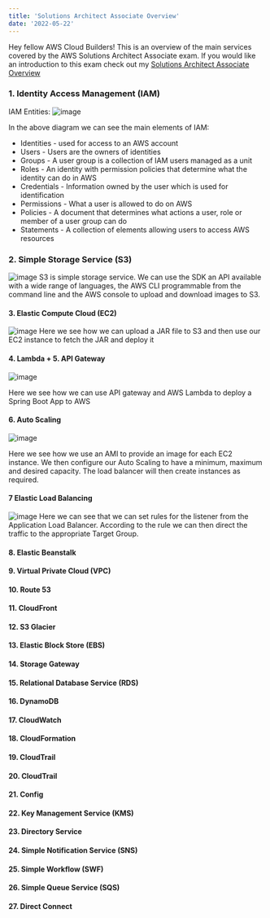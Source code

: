 ```yaml
---
title: 'Solutions Architect Associate Overview'
date: '2022-05-22'
---
```


Hey fellow AWS Cloud Builders! This is an overview of the main services covered by the AWS Solutions
Architect Associate exam. If you would like an introduction to this exam check out my
[Solutions Architect Associate Overview](https://tomspencerlondon.com/posts/solutions-architect-associate-intro)
### 1. Identity Access Management (IAM)
IAM Entities:
![image](https://user-images.githubusercontent.com/27693622/201437621-9e80c7e8-5256-4dc2-aa2c-4b266027e3a2.png)

In the above diagram we can see the main elements of IAM:
* Identities - used for access to an AWS account
* Users - Users are the owners of identities
* Groups - A user group is a collection of IAM users managed as a unit
* Roles - An identity with permission policies that determine what the identity can do in AWS
* Credentials - Information owned by the user which is used for identification
* Permissions - What a user is allowed to do on AWS
* Policies - A document that determines what actions a user, role or member of a user group can do
* Statements - A collection of elements allowing users to access AWS resources

### 2. Simple Storage Service (S3)
![image](https://user-images.githubusercontent.com/27693622/201442277-56b6b441-2452-4c76-a68d-6afd34ce5f64.png)
S3 is simple storage service. We can use the SDK an API available with a wide range of languages, the AWS CLI programmable
from the command line and the AWS console to upload and download images to S3.

#### 3. Elastic Compute Cloud (EC2)
![image](https://user-images.githubusercontent.com/27693622/201544178-d5de36f1-1504-4ff6-8a11-b42c6ad8b66f.png)
Here we see how we can upload a JAR file to S3 and then use our EC2 instance to fetch the JAR
and deploy it
#### 4. Lambda + 5. API Gateway
![image](https://user-images.githubusercontent.com/27693622/201545154-76dad99d-43ea-4538-98d7-f940ca1d4916.png)

Here we see how we can use API gateway and AWS Lambda to deploy a Spring Boot App to AWS

#### 6. Auto Scaling
![image](https://user-images.githubusercontent.com/27693622/201598204-8c05d0e2-2478-46bf-b7db-7a83f5b08cd3.png)

Here we see how we use an AMI to provide an image for each EC2 instance.
We then configure our Auto Scaling to have a minimum, maximum and desired capacity.
The load balancer will then create instances as required.

#### 7 Elastic Load Balancing
![image](https://user-images.githubusercontent.com/27693622/201609697-5e279559-c520-4439-bed6-278d1d03232c.png)
Here we can see that we can set rules for the listener from the Application Load Balancer.
According to the rule we can then direct the traffic to the appropriate Target Group.
#### 8. Elastic Beanstalk

#### 9. Virtual Private Cloud (VPC)

#### 10. Route 53

#### 11. CloudFront

#### 12. S3 Glacier

#### 13. Elastic Block Store (EBS)

#### 14. Storage Gateway

#### 15. Relational Database Service (RDS)

#### 16. DynamoDB

#### 17. CloudWatch

#### 18. CloudFormation

#### 19. CloudTrail

#### 20. CloudTrail

#### 21. Config

#### 22. Key Management Service (KMS)

#### 23. Directory Service

#### 24. Simple Notification Service (SNS)

#### 25. Simple Workflow (SWF)

#### 26. Simple Queue Service (SQS)

#### 27. Direct Connect

